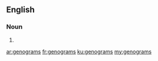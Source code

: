==English==

===Noun===
{{head|en|plural}}

# {{plural of|genogram|lang=en}}

[[ar:genograms]]
[[fr:genograms]]
[[ku:genograms]]
[[my:genograms]]